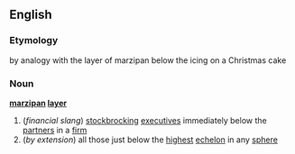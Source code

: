 ==English==
===Etymology===
by analogy with the layer of marzipan below the icing on a Christmas cake
===Noun===
'''[[marzipan]] [[layer]]'''
#(''financial slang'') [[stockbrocking]] [[executive]]s immediately below the [[partner]]s in a [[firm]]
#(''by extension'') all those just below the [[highest]] [[echelon]] in any [[sphere]]